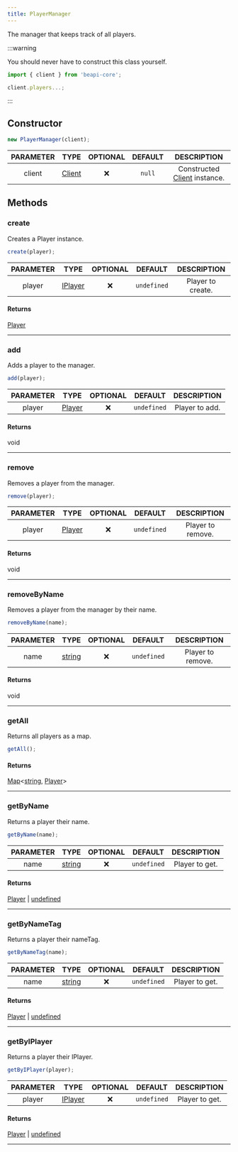 ```yaml
---
title: PlayerManager
---
```


The manager that keeps track of all players.

:::warning

You should never have to construct this class yourself.

```js
import { client } from 'beapi-core';

client.players...;
```

:::

## Constructor
```js
new PlayerManager(client);
```
| PARAMETER | TYPE | OPTIONAL | DEFAULT | DESCRIPTION |
| :-------: | :--: | :------: | :-----: | :---------: |
| client | [Client](/docs/classes/client) |  ❌   | `null`  | Constructed [Client](/docs/classes/client) instance. |

## Methods

### create
Creates a Player instance.

```js
create(player);
```

| PARAMETER | TYPE | OPTIONAL | DEFAULT | DESCRIPTION |
| :-------: | :--: | :------: | :-----: | :---------: |
| player | [IPlayer](https://docs.microsoft.com/en-us/minecraft/creator/scriptapi/mojang-minecraft/player) |  ❌   | `undefined`  | Player to create. |

#### Returns
[Player](/docs/classes/player)
___

### add
Adds a player to the manager.

```js
add(player);
```

| PARAMETER | TYPE | OPTIONAL | DEFAULT | DESCRIPTION |
| :-------: | :--: | :------: | :-----: | :---------: |
| player | [Player](/docs/classes/player) |  ❌   | `undefined`  | Player to add. |

#### Returns
void
___

### remove
Removes a player from the manager.

```js
remove(player);
```

| PARAMETER | TYPE | OPTIONAL | DEFAULT | DESCRIPTION |
| :-------: | :--: | :------: | :-----: | :---------: |
| player | [Player](/docs/classes/player) |  ❌   | `undefined`  | Player to remove. |

#### Returns
void
___

### removeByName
Removes a player from the manager by their name.

```js
removeByName(name);
```

| PARAMETER | TYPE | OPTIONAL | DEFAULT | DESCRIPTION |
| :-------: | :--: | :------: | :-----: | :---------: |
| name | [string](https://developer.mozilla.org/en-US/docs/Web/JavaScript/Reference/Global_Objects/String) |  ❌   | `undefined`  | Player to remove. |

#### Returns
void
___

### getAll
Returns all players as a map.

```js
getAll();
```

#### Returns
[Map](https://developer.mozilla.org/en-US/docs/Web/JavaScript/Reference/Global_Objects/Map)<[string](https://developer.mozilla.org/en-US/docs/Web/JavaScript/Reference/Global_Objects/String), [Player](/docs/classes/player)>
___

### getByName
Returns a player their name.

```js
getByName(name);
```

| PARAMETER | TYPE | OPTIONAL | DEFAULT | DESCRIPTION |
| :-------: | :--: | :------: | :-----: | :---------: |
| name | [string](https://developer.mozilla.org/en-US/docs/Web/JavaScript/Reference/Global_Objects/String) |  ❌   | `undefined`  | Player to get. |

#### Returns
[Player](/docs/classes/player) | [undefined](https://developer.mozilla.org/en-US/docs/Web/JavaScript/Reference/Global_Objects/undefined)
___

### getByNameTag
Returns a player their nameTag.

```js
getByNameTag(name);
```

| PARAMETER | TYPE | OPTIONAL | DEFAULT | DESCRIPTION |
| :-------: | :--: | :------: | :-----: | :---------: |
| name | [string](https://developer.mozilla.org/en-US/docs/Web/JavaScript/Reference/Global_Objects/String) |  ❌   | `undefined`  | Player to get. |

#### Returns
[Player](/docs/classes/player) | [undefined](https://developer.mozilla.org/en-US/docs/Web/JavaScript/Reference/Global_Objects/undefined)
___

### getByIPlayer
Returns a player their IPlayer.

```js
getByIPlayer(player);
```

| PARAMETER | TYPE | OPTIONAL | DEFAULT | DESCRIPTION |
| :-------: | :--: | :------: | :-----: | :---------: |
| player | [IPlayer](https://docs.microsoft.com/en-us/minecraft/creator/scriptapi/mojang-minecraft/player) |  ❌   | `undefined`  | Player to get. |

#### Returns
[Player](/docs/classes/player) | [undefined](https://developer.mozilla.org/en-US/docs/Web/JavaScript/Reference/Global_Objects/undefined)
___